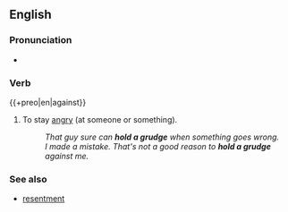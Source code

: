 ==English==

===Pronunciation===
* {{audio|en|en-au-hold a grudge.ogg|Audio (AU)}}

===Verb===
{{en-verb|hold<,,held> a grudge}} {{+preo|en|against}}

# {{lb|en|idiomatic}} To stay [[angry]] (at someone or something).
#: ''That guy sure can '''hold a grudge''' when something goes wrong.''
#: ''I made a mistake. That's not a good reason to '''hold a grudge''' against me.''

===See also===

* [[resentment]]